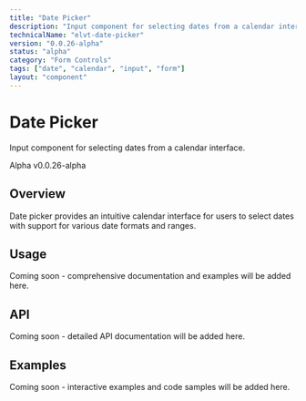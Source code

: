 ```yaml
---
title: "Date Picker"
description: "Input component for selecting dates from a calendar interface."
technicalName: "elvt-date-picker"
version: "0.0.26-alpha"
status: "alpha"
category: "Form Controls"
tags: ["date", "calendar", "input", "form"]
layout: "component"
---
```


# Date Picker

Input component for selecting dates from a calendar interface.

<elvt-badge tone="warning" size="small">Alpha</elvt-badge> <elvt-badge tone="neutral" size="small">v0.0.26-alpha</elvt-badge>

## Overview

Date picker provides an intuitive calendar interface for users to select dates with support for various date formats and ranges.

## Usage

Coming soon - comprehensive documentation and examples will be added here.

## API

Coming soon - detailed API documentation will be added here.

## Examples

Coming soon - interactive examples and code samples will be added here.